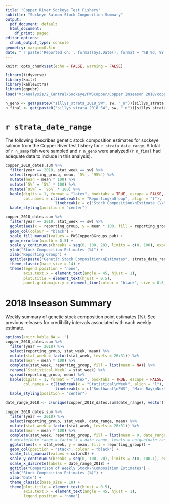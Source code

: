```yaml
---
title: "Copper River Sockeye Test Fishery"
subtitle: "Sockeye Salmon Stock Composition Summary"
output:
  pdf_document: default
  html_document:
    df_print: paged
editor_options:
  chunk_output_type: console
geometry: margin=0.5in
date: "`r paste('Reported on:', format(Sys.Date(), format = '%B %d, %Y'), 'at', format(Sys.time(), format = '%I:%M %p'))`"
---
```


```r
knitr::opts_chunk$set(echo = FALSE, warning = FALSE)

library(tidyverse)
library(knitr)
library(kableExtra)
library(ggpubr)
load("V:/Analysis/2_Central/Sockeye/PWSCopper/Copper Inseason 2018/copper_2018_SW26.RData")

n_geno <- get(paste0("sillys_strata_2018_SW", sw, "_n"))[sillys_strata, "Genotyped"]
n_final <- get(paste0("sillys_strata_2018_SW", sw, "_n"))[sillys_strata, "Final"]
```

# `r strata_date_range`

The following describes genetic stock composition estimates for sockeye salmon from the Copper River test fishery for `r strata_date_range`. A total of `r n_samp` fish were sampled and `r n_geno` were analyzed (`r n_final` had adequate data to include in this analysis).

```r
copper_2018_dates.sum %>%
  filter(year == 2018, stat_week == sw) %>%
  select(reporting_group, mean, `5%`, `95%`) %>%
  mutate(mean = mean * 100) %>%
  mutate(`5%` = `5%` * 100) %>%
  mutate(`95%` = `95%` * 100) %>%
  kable(digits = 1, format = "latex", booktabs = TRUE, escape = FALSE, linesep = "",
        col.names = c(linebreak(x = "Reporting\nGroup", align = "l"),
                      linebreak(x = c("Stock Composition\nEstimate (\\%)", "Lower 90\\%\nCI (\\%)", "Upper 90\\%\nCI (\\%)"), align = "r"))) %>% 
  kable_styling(position = "center")
```

```r
copper_2018_dates.sum %>% 
  filter(year == 2018, stat_week == sw) %>% 
  ggplot(aes(x = reporting_group, y = mean * 100, fill = reporting_group, ymin = `5%` * 100, ymax = `95%` * 100)) +
  geom_col(colour = "black") +
  scale_fill_manual(values = PWSCopper8Groups_pub) +
  geom_errorbar(width = 0.5) +
  scale_y_continuous(breaks = seq(0, 100, 20), limits = c(0, 100), expand = c(0, 0)) +
  ylab("Stock Composition Estimates (%)") +
  xlab("Reporting Group") +
  ggtitle(paste("Genetic Stock Composition\nEstimates", strata_date_range)) +
  theme_classic(base_size = 14) +
  theme(legend.position = "none",
        axis.text.x = element_text(angle = 45, hjust = 1),
        plot.title = element_text(hjust = 0.5),
        panel.grid.major.y = element_line(colour = "black", size = 0.5))
```
# 2018 Inseason Summary

Weekly summary of genetic stock composition point estimates (%). See previous releases for credibility intervals associated with each weekly estimate.

```r
options(knitr.kable.NA = '')
copper_2018_dates.sum %>% 
  filter(year == 2018) %>% 
  select(reporting_group, stat_week, mean) %>% 
  mutate(stat_week = factor(stat_week, levels = 26:31)) %>% 
  mutate(mean = mean * 100) %>% 
  complete(stat_week, reporting_group, fill = list(mean = NA)) %>% 
  rename(`Statistical Week` = stat_week) %>% 
  spread(reporting_group, mean) %>% 
  kable(digits = 1, format = "latex", booktabs = TRUE, escape = FALSE, linesep = "",
        col.names = c(linebreak(x = "Statistical\nWeek", align = "l"),
                      linebreak(x = c("Southwest\nPWS", "Main Bay\nNorth PWS", "Copper\nDelta", "Upper\nDelta", "Gulkana", "Tazlina\nOutlets", "Klutina", "Lower\nCopper"), align = "r"))) %>% 
  kable_styling(position = "center")
```

```r
date_range_2018 <- c(unique(copper_2018_dates.sum$date_range), vector(mode = "character", length = 6))

copper_2018_dates.sum %>% 
  filter(year == 2018) %>% 
  select(reporting_group, stat_week, date_range, mean) %>% 
  mutate(stat_week = factor(stat_week, levels = 26:31)) %>% 
  mutate(mean = mean * 100) %>% 
  complete(stat_week, reporting_group, fill = list(mean = 0, date_range = '')) %>% 
  # mutate(date_range = factor(x = date_range, levels = unique(date_range))) %>% 
  ggplot(aes(x = stat_week, y = mean, fill = reporting_group)) +
  geom_col(position = "stack", colour = "black") +
  scale_fill_manual(values = colors8) +
  scale_y_continuous(breaks = seq(0, 100, 20), limits = c(0, 100.1), expand = c(0, 0)) +
  scale_x_discrete(labels = date_range_2018) +
  ggtitle("Comparison of Weekly Stock\nComposition Estimates") +
  ylab("Stock Composition Estimates (%)") +
  xlab("Date") +
  theme_classic(base_size = 18) +
  theme(plot.title = element_text(hjust = 0.5),
        axis.text.x = element_text(angle = 45, hjust = 1),
        legend.position = "none")
```